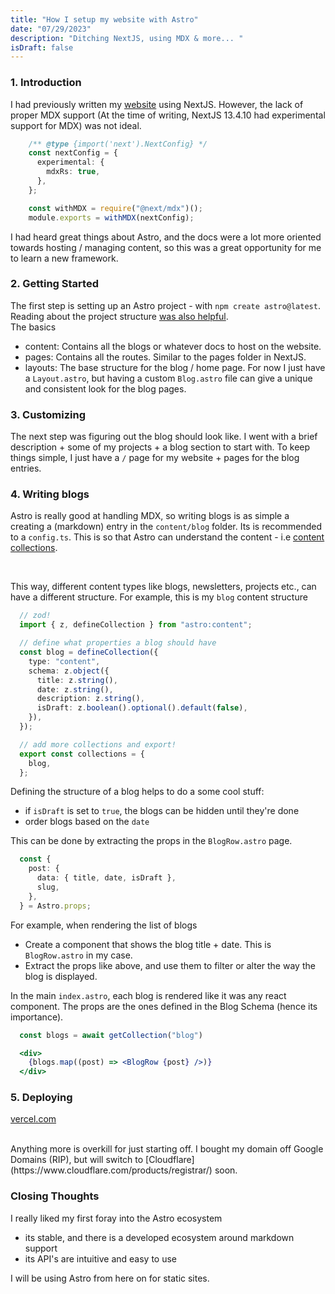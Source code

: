 ```yaml
---
title: "How I setup my website with Astro"
date: "07/29/2023"
description: "Ditching NextJS, using MDX & more... "
isDraft: false
---
```


### 1. Introduction

I had previously written my [website](https://github.com/rkaahean/rkaahean.github.io) using NextJS. However, the lack of proper MDX support (At the time of writing, NextJS 13.4.10 had experimental support for MDX) was not ideal.

```typescript
    /** @type {import('next').NextConfig} */
    const nextConfig = {
      experimental: {
        mdxRs: true,
      },
    };

    const withMDX = require("@next/mdx")();
    module.exports = withMDX(nextConfig);
```

I had heard great things about Astro, and the docs were a lot more oriented towards hosting / managing content, so this was a great opportunity for me to learn a new framework.

### 2. Getting Started

The first step is setting up an Astro project - with `npm create astro@latest`. Reading about the project structure [was also helpful](https://docs.astro.build/en/core-concepts/project-structure/).
<br />
The basics

- content: Contains all the blogs or whatever docs to host on the website.
- pages: Contains all the routes. Similar to the pages folder in NextJS.
- layouts: The base structure for the blog / home page. For now I just have a `Layout.astro`, but having a custom `Blog.astro` file can give a unique and consistent look for the blog pages.

### 3. Customizing

The next step was figuring out the blog should look like. I went with a brief description + some of my projects + a blog section to start with. To keep things simple, I just have a `/` page for my website + pages for the blog entries.

### 4. Writing blogs

Astro is really good at handling MDX, so writing blogs is as simple a creating a (markdown) entry in the `content/blog` folder. Its is recommended to a `config.ts`. This is so that Astro can understand the content - i.e [content collections](https://docs.astro.build/en/guides/content-collections/).

<br />

This way, different content types like blogs, newsletters, projects etc., can have a  different structure. For example, this is my `blog` content structure

```typescript
  // zod!
  import { z, defineCollection } from "astro:content";

  // define what properties a blog should have
  const blog = defineCollection({
    type: "content",
    schema: z.object({
      title: z.string(),
      date: z.string(),
      description: z.string(),
      isDraft: z.boolean().optional().default(false),
    }),
  });

  // add more collections and export!
  export const collections = {
    blog,
  };
```

Defining the structure of a blog helps to do a some cool stuff: 

- if `isDraft` is set to `true`, the blogs can be hidden until they're done
- order blogs based on the `date`

This can be done by extracting the props in the `BlogRow.astro` page.

```typescript
  const {
    post: {
      data: { title, date, isDraft },
      slug,
    },
  } = Astro.props;
```

For example, when rendering the list of blogs

- Create a component that shows the blog title + date. This is `BlogRow.astro` in my case.
- Extract the props like above, and use them to filter or alter the way the blog is displayed.

In the main `index.astro`, each blog is rendered like it was any react component. The props are the ones defined in the Blog Schema (hence its importance).

```jsx
  const blogs = await getCollection("blog")

  <div>
    {blogs.map((post) => <BlogRow {post} />)}
  </div>
```


### 5. Deploying

[vercel.com](https://vercel.com/dashboard)

<br/>
Anything more is overkill for just starting off. I bought my domain off Google Domains (RIP), but will switch to [Cloudflare](https://www.cloudflare.com/products/registrar/) soon.


### Closing Thoughts

I really liked my first foray into the Astro ecosystem
- its stable, and there is a developed ecosystem around markdown support
- its API's are intuitive and easy to use

I will be using Astro from here on for static sites.